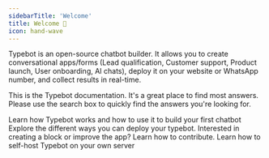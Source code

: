```yaml
---
sidebarTitle: 'Welcome'
title: Welcome 👋
icon: hand-wave
---
```


Typebot is an open-source chatbot builder. It allows you to create conversational apps/forms (Lead qualification, Customer support, Product launch, User onboarding, AI chats), deploy it on your website or WhatsApp number, and collect results in real-time.

This is the Typebot documentation. It's a great place to find most answers. Please use the search box to quickly find the answers you're looking for.

<CardGroup cols={2}>
  <Card title="Learn Concepts" icon="graduation-cap" href="./overview">
    Learn how Typebot works and how to use it to build your first chatbot
  </Card>
  <Card title="Deploy your bots" icon="comment" href="/deploy/web/overview">
    Explore the different ways you can deploy your typebot.
  </Card>
  <Card
    title="Contribute"
    icon="laptop"
    href="https://github.com/baptisteArno/typebot.io/blob/main/CONTRIBUTING.md"
  >
    Interested in creating a block or improve the app? Learn how to contribute.
  </Card>
  <Card title="Self-hosting" icon="server" href="/self-hosting/get-started">
    Learn how to self-host Typebot on your own server
  </Card>
</CardGroup>
